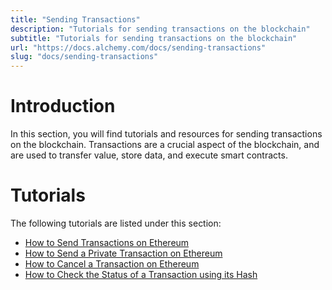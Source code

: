 ```yaml
---
title: "Sending Transactions"
description: "Tutorials for sending transactions on the blockchain"
subtitle: "Tutorials for sending transactions on the blockchain"
url: "https://docs.alchemy.com/docs/sending-transactions"
slug: "docs/sending-transactions"
---
```


# Introduction

In this section, you will find tutorials and resources for sending transactions on the blockchain. Transactions are a crucial aspect of the blockchain, and are used to transfer value, store data, and execute smart contracts.

# Tutorials

The following tutorials are listed under this section:

* [How to Send Transactions on Ethereum](/docs/how-to-send-transactions-on-ethereum)
* [How to Send a Private Transaction on Ethereum](/docs/how-to-send-a-private-transaction-on-ethereum)
* [How to Cancel a Transaction on Ethereum](/docs/how-to-cancel-a-private-transaction-on-ethereum)
* [How to Check the Status of a Transaction using its Hash](/docs/how-to-check-the-status-of-a-transaction-using-its-hash)
